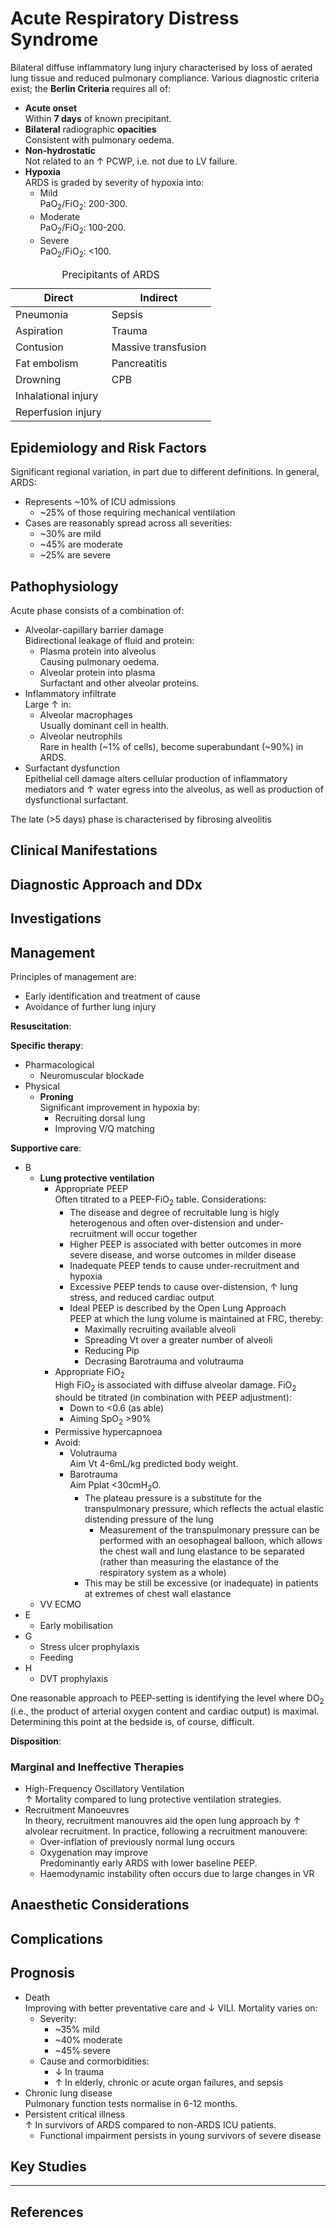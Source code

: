 # Acute Respiratory Distress Syndrome

Bilateral diffuse inflammatory lung injury characterised by loss of aerated lung tissue and reduced pulmonary compliance. Various diagnostic criteria exist; the **Berlin Criteria** requires all of:

* **Acute onset**\
Within **7 days** of known precipitant.
* **Bilateral** radiographic **opacities**\
Consistent with pulmonary oedema.
* **Non-hydrostatic**\
Not related to an ↑ PCWP, i.e. not due to LV failure.
* **Hypoxia**\
ARDS is graded by severity of hypoxia into:
    * Mild\
    PaO~2~/FiO~2~: 200-300.
    * Moderate\
    PaO~2~/FiO~2~: 100-200.
    * Severe\
    PaO~2~/FiO~2~: <100. 

:::column-margin
| Direct              | Indirect           |
| ------------------- | ------------------ |
| Pneumonia           | Sepsis             |
| Aspiration          | Trauma             |
| Contusion           | Massive transfusion|
| Fat embolism        | Pancreatitis       |
| Drowning            | CPB                |
| Inhalational injury |                    |
| Reperfusion injury  |                    |

: Precipitants of ARDS
:::

## Epidemiology and Risk Factors

Significant regional variation, in part due to different definitions. In general, ARDS:

* Represents ~10% of ICU admissions
    * ~25% of those requiring mechanical ventilation
* Cases are reasonably spread across all severities:
    * ~30% are mild
    * ~45% are moderate
    * ~25% are severe

## Pathophysiology

Acute phase consists of a combination of:

* Alveolar-capillary barrier damage\
Bidirectional leakage of fluid and protein:
    * Plasma protein into alveolus\
    Causing pulmonary oedema.
    * Alveolar protein into plasma\
    Surfactant and other alveolar proteins.
* Inflammatory infiltrate\
Large ↑ in:
    * Alveolar macrophages\
    Usually dominant cell in health.
    * Alveolar neutrophils\
    Rare in health (~1% of cells), become superabundant (~90%) in ARDS.
* Surfactant dysfunction\
Epithelial cell damage alters cellular production of inflammatory mediators and ↑ water egress into the alveolus, as well as production of dysfunctional surfactant.


The late (>5 days) phase is characterised by fibrosing alveolitis

## Clinical Manifestations

## Diagnostic Approach and DDx

## Investigations

## Management

:::info
Principles of management are:

* Early identification and treatment of cause
* Avoidance of further lung injury
:::

**Resuscitation**:\


**Specific therapy**:

* Pharmacological
    * Neuromuscular blockade
* Physical
    * **Proning**\
    Significant improvement in hypoxia by:
        * Recruiting dorsal lung
        * Improving V/Q matching

**Supportive care**:

* B
    * **Lung protective ventilation**\
        * Appropriate PEEP\
        Often titrated to a PEEP-FiO~2~ table. Considerations:
            * The disease and degree of recruitable lung is higly heterogenous and often over-distension and under-recruitment will occur together
            * Higher PEEP is associated with better outcomes in more severe disease, and worse outcomes in milder disease
            * Inadequate PEEP tends to cause under-recruitment and hypoxia
            * Excessive PEEP tends to cause over-distension, ↑ lung stress, and reduced cardiac output
            * Ideal PEEP is described by the Open Lung Approach\
            PEEP at which the lung volume is maintained at FRC, thereby:
                * Maximally recruiting available alveoli
                * Spreading Vt over a greater number of alveoli
                * Reducing Pip
                * Decrasing Barotrauma and volutrauma
        * Appropriate FiO~2~\
        High FiO~2~ is associated with diffuse alveolar damage. FiO~2~ should be titrated (in combination with PEEP adjustment):
            * Down to <0.6 (as able)
            * Aiming SpO~2~ >90%
        * Permissive hypercapnoea\
        * Avoid:
            * Volutrauma\
            Aim Vt 4-6mL/kg predicted body weight.
            * Barotrauma\
            Aim Pplat <30cmH~2~O.
                * The plateau pressure is a substitute for the transpulmonary pressure, which reflects the actual elastic distending pressure of the lung
                    * Measurement of the transpulmonary pressure can be performed with an oesophageal balloon, which allows the chest wall and lung elastance to be separated (rather than measuring the elastance of the respiratory system as a whole)
                * This may be still be excessive (or inadequate) in patients at extremes of chest wall elastance
    * VV ECMO
* E
    * Early mobilisation 
* G
    * Stress ulcer prophylaxis
    * Feeding
* H
    * DVT prophylaxis
 

:::column-margin
One reasonable approach to PEEP-setting is identifying the level where DO~2~ (i.e., the product of arterial oxygen content and cardiac output) is maximal. Determining this point at the bedside is, of course, difficult.
:::

**Disposition**:

### Marginal and Ineffective Therapies

* High-Frequency Oscillatory Ventilation\
↑ Mortality compared to lung protective ventilation strategies.
* Recruitment Manoeuvres\
In theory, recruitment manouvres aid the open lung approach by ↑ alvolear recruitment. In practice, following a recruitment manouvere:
    * Over-inflation of previously normal lung occurs
    * Oxygenation may improve\
    Predominantly early ARDS with lower baseline PEEP.
    * Haemodynamic instability often occurs due to large changes in VR

## Anaesthetic Considerations

## Complications

## Prognosis

* Death\
Improving with better preventative care and ↓ VILI. Mortality varies on:
    * Severity:
        * ~35% mild
        * ~40% moderate
        * ~45% severe
    * Cause and cormorbidities:
        * ↓ In trauma
        * ↑ In elderly, chronic or acute organ failures, and sepsis
* Chronic lung disease\
Pulmonary function tests normalise in 6-12 months.
* Persistent critical illness\
↑ In survivors of ARDS compared to non-ARDS ICU patients.
    * Functional impairment persists in young survivors of severe disease

## Key Studies



---

## References